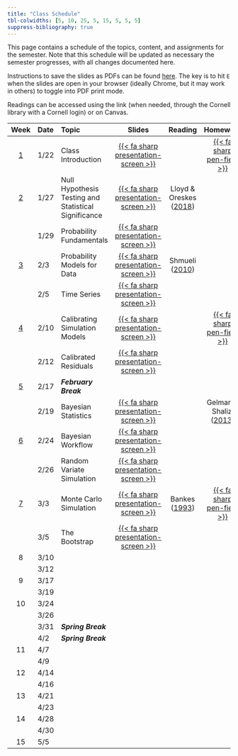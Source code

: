 ```yaml
---
title: "Class Schedule"
tbl-colwidths: [5, 10, 25, 5, 15, 5, 5, 5]
suppress-bibliography: true
---
```


This page contains a schedule of the topics, content, and assignments for the semester.
Note that this schedule will be updated as necessary the semester progresses, with all changes documented here.

Instructions to save the slides as PDFs can be found [here](https://quarto.org/docs/presentations/revealjs/presenting.html#print-to-pdf). The key is to hit `E` when the slides are open in your browser (ideally Chrome, but it may work in others) to toggle into PDF print mode.

Readings can be accessed using the link (when needed, through the Cornell library with a Cornell login) or on Canvas. 

| Week | Date | Topic | Slides | Reading | Homework | 
:-----:|:---------|:---------|:---------:|:------:|:--:|:---:|
| [1](weeks/week01.qmd) | 1/22 | Class Introduction | [{{< fa sharp presentation-screen >}}](slides/lecture01-1-intro.qmd) | | [{{< fa sharp pen-field >}}](hw/hw01/hw01.qmd) |
| [2](weeks/week02.qmd) | 1/27 | Null Hypothesis Testing and Statistical Significance | [{{< fa sharp presentation-screen >}}](slides/lecture02-1-nhst.qmd) | Lloyd & Oreskes ([2018](https://agupubs-onlinelibrary-wiley-com.proxy.library.cornell.edu/doi/10.1002/2017EF000665)) | |
|   | 1/29 | Probability Fundamentals  | [{{< fa sharp presentation-screen >}}](slides/lecture02-2-probreview.qmd) | | |
| [3](weeks/week03.qmd) | 2/3  | Probability Models for Data | [{{< fa sharp presentation-screen >}}](slides/lecture03-1-probmodels.qmd) | Shmueli ([2010](https://projecteuclid-org.proxy.library.cornell.edu/journals/statistical-science/volume-25/issue-3/To-Explain-or-to-Predict/10.1214/10-STS330.full)) | | 
|   | 2/5  | Time Series | [{{< fa sharp presentation-screen >}}](slides/lecture03-2-timeseries.qmd) | | |
| [4](weeks/week04.qmd) | 2/10 | Calibrating Simulation Models | [{{< fa sharp presentation-screen >}}](slides/lecture04-1-diffeqmodels.qmd) | | [{{< fa sharp pen-field >}}](hw/hw02/hw02.qmd) |
|   | 2/12 | Calibrated Residuals | [{{< fa sharp presentation-screen >}}](slides/lecture04-2-correlatedresiduals.qmd) | | |
| [5](weeks/week05.qmd) | 2/17 | ***February Break*** | | | |
|   | 2/19 | Bayesian Statistics |  [{{< fa sharp presentation-screen >}}](slides/lecture05-1-bayes.qmd) | | Gelman & Shalizi ([2013](https://bpspsychub-onlinelibrary-wiley-com.proxy.library.cornell.edu/doi/10.1111/j.2044-8317.2011.02037.x))|
| [6](weeks/week06.qmd) | 2/24 | Bayesian Workflow | [{{< fa sharp presentation-screen >}}](slides/lecture06-1-bayes-workflow.qmd) | | |
|   | 2/26 | Random Variate Simulation | [{{< fa sharp presentation-screen >}}](slides/lecture06-2-random-simulation.qmd) | | |
| [7](weeks/week07.qmd) | 3/3  | Monte Carlo Simulation | [{{< fa sharp presentation-screen >}}](slides/lecture07-1-monte-carlo.qmd) | Bankes ([1993](https://pubsonline-informs-org.proxy.library.cornell.edu/doi/10.1287/opre.41.3.435)) | [{{< fa sharp pen-field >}}](hw/hw02/hw02.qmd) |
|   | 3/5  | The Bootstrap  | [{{< fa sharp presentation-screen >}}](../slides/lecture07-2-bootstrap.qmd) | | |
| 8 | 3/10 |  | | | |
|   | 3/12 |  | | | |
| 9 | 3/17 | | | | |
|   | 3/19 |  | | | |
| 10 | 3/24 |  | | | |
|    | 3/26 |  | | | | 
|    | 3/31 | ***Spring Break*** | 
|    | 4/2  | ***Spring Break*** |
| 11 | 4/7  |  | | | |
|    | 4/9 | | | | |
| 12 | 4/14 |  | 
|    | 4/16 | |
| 13 | 4/21 | |
|    | 4/23 | |
| 14 | 4/28 |  | | | |
|    | 4/30 |  | | | |
| 15 | 5/5  | | | | |
